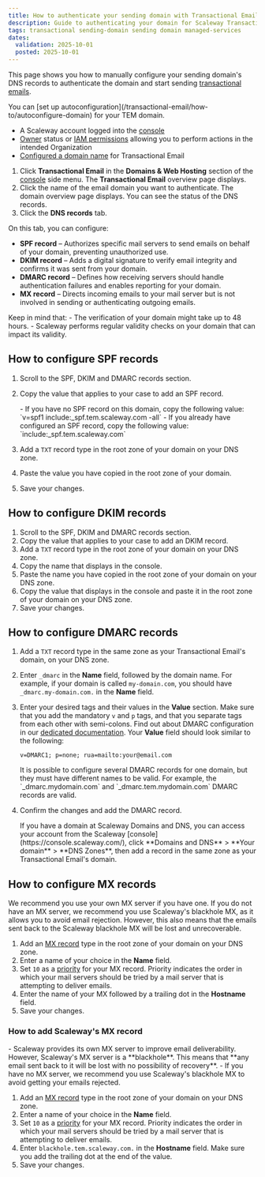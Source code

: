 ```yaml
---
title: How to authenticate your sending domain with Transactional Email
description: Guide to authenticating your domain for Scaleway Transactional Email.
tags: transactional sending-domain sending domain managed-services
dates:
  validation: 2025-10-01
  posted: 2025-10-01
---
```


This page shows you how to manually configure your sending domain's DNS records to authenticate the domain and start sending [transactional emails](/transactional-email/concepts/#transactional-email).

<Message type="tip">
 You can [set up autoconfiguration](/transactional-email/how-to/autoconfigure-domain) for your TEM domain.
</Message>

<Requirements />

- A Scaleway account logged into the [console](https://console.scaleway.com)
- [Owner](/iam/concepts/#owner) status or [IAM permissions](/iam/concepts/#permission) allowing you to perform actions in the intended Organization
- [Configured a domain name](/transactional-email/how-to/configure-domain-with-transactional-email) for Transactional Email

1. Click **Transactional Email** in the **Domains & Web Hosting** section of the [console](https://console.scaleway.com/) side menu. The **Transactional Email** overview page displays.
2. Click the name of the email domain you want to authenticate. The domain overview page displays. You can see the status of the DNS records.
3. Click the **DNS records** tab.

On this tab, you can configure:
  - **SPF record** – Authorizes specific mail servers to send emails on behalf of your domain, preventing unauthorized use.
  - **DKIM record** – Adds a digital signature to verify email integrity and confirms it was sent from your domain.
  - **DMARC record** – Defines how receiving servers should handle authentication failures and enables reporting for your domain.
  - **MX record** – Directs incoming emails to your mail server but is not involved in sending or authenticating outgoing emails.

<Message type="important">
Keep in mind that:
 - The verification of your domain might take up to 48 hours.
 - Scaleway performs regular validity checks on your domain that can impact its validity.
</Message>

## How to configure SPF records

1. Scroll to the SPF, DKIM and DMARC records section.
2. Copy the value that applies to your case to add an SPF record.

    <Message type="important">
     - If you have no SPF record on this domain, copy the following value: `v=spf1 include:_spf.tem.scaleway.com -all`
     - If you already have configured an SPF record, copy the following value: `include:_spf.tem.scaleway.com`
    </Message>

3. Add a `TXT` record type in the root zone of your domain on your DNS zone.
4. Paste the value you have copied in the root zone of your domain.
5. Save your changes.

## How to configure DKIM records
1. Scroll to the SPF, DKIM and DMARC records section.
2. Copy the value that applies to your case to add an DKIM record.
3. Add a `TXT` record type in the root zone of your domain on your DNS zone.
4. Copy the name that displays in the console.
5. Paste the name you have copied in the root zone of your domain on your DNS zone.
6. Copy the value that displays in the console and paste it in the root zone of your domain on your DNS zone.
    <Lightbox image={image2} alt="" />
7. Save your changes.

## How to configure DMARC records

1. Add a `TXT` record type in the same zone as your Transactional Email's domain, on your DNS zone.
2. Enter `_dmarc` in the **Name** field, followed by the domain name. For example, if your domain is called `my-domain.com`, you should have `_dmarc.my-domain.com.` in the **Name** field.
3. Enter your desired tags and their values in the **Value** section. Make sure that you add the mandatory `v` and `p` tags, and that you separate tags from each other with semi-colons. Find out about DMARC configuration in our [dedicated documentation](/transactional-email/reference-content/dmarc-configuration/).
    Your **Value** field should look similar to the following:
    ```
    v=DMARC1; p=none; rua=mailto:your@email.com
    ```
    <Message type="important">
     It is possible to configure several DMARC records for one domain, but they must have different names to be valid.
     For example, the `_dmarc.mydomain.com` and `_dmarc.tem.mydomain.com` DMARC records are valid.
    </Message>
4. Confirm the changes and add the DMARC record.

    <Message type="tip">
     If you have a domain at Scaleway Domains and DNS, you can access your account from the Scaleway [console](https://console.scaleway.com/), click **Domains and DNS** > **Your domain** > **DNS Zones**, then add a record in the same zone as your Transactional Email's domain.
    </Message>

## How to configure MX records

<Message type="important">
  We recommend you use your own MX server if you have one. If you do not have an MX server, we recommend you use Scaleway's blackhole MX, as it allows you to avoid email rejection. However, this also means that the emails sent back to the Scaleway blackhole MX will be lost and unrecoverable.
</Message>

1. Add an [MX record](/transactional-email/concepts/#mx-record) type in the root zone of your domain on your DNS zone.
2. Enter a name of your choice in the **Name** field.
3. Set `10` as a [priority](/transactional-email/concepts/#priority) for your MX record.
    <Message type="note">
     Priority indicates the order in which your mail servers should be tried by a mail server that is attempting to deliver emails.
    </Message>
4. Enter the name of your MX followed by a trailing dot in the **Hostname** field.
5. Save your changes.

### How to add Scaleway's MX record

<Message type="important">
  - Scaleway provides its own MX server to improve email deliverability. <br /> However, Scaleway's MX server is a **blackhole**. This means that **any email sent back to it will be lost with no possibility of recovery**.
  - If you have no MX server, we recommend you use Scaleway's blackhole MX to avoid getting your emails rejected.
</Message>

1. Add an [MX record](/transactional-email/concepts/#mx-record) type in the root zone of your domain on your DNS zone.
2. Enter a name of your choice in the **Name** field.
3. Set `10` as a [priority](/transactional-email/concepts/#priority) for your MX record.
    <Message type="note">
     Priority indicates the order in which your mail servers should be tried by a mail server that is attempting to deliver emails.
    </Message>
4. Enter `blackhole.tem.scaleway.com.` in the **Hostname** field. Make sure you add the trailing dot at the end of the value.
5. Save your changes.
